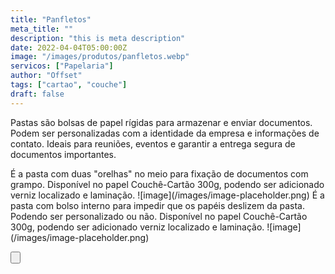 ```yaml
---
title: "Panfletos"
meta_title: ""
description: "this is meta description"
date: 2022-04-04T05:00:00Z
image: "/images/produtos/panfletos.webp"
servicos: ["Papelaria"]
author: "Offset"
tags: ["cartao", "couche"]
draft: false
---
```


Pastas são bolsas de papel rígidas para armazenar e enviar documentos. Podem ser personalizadas com a identidade da empresa e informações de contato. Ideais para reuniões, eventos e garantir a entrega segura de documentos importantes.

<Accordion client:load title="Pasta com Orelha">
É a pasta com duas "orelhas" no meio para fixação de documentos com grampo.
Disponível no papel Couchê-Cartão 300g, podendo ser adicionado verniz localizado e laminação.
![image](/images/image-placeholder.png)

</Accordion>
<Accordion client:load title="Pasta com Bolso">
É a pasta com bolso interno para impedir que os papéis deslizem da pasta.
Podendo ser personalizado ou não.
Disponível no papel Couchê-Cartão 300g, podendo ser adicionado verniz localizado e laminação.
![image](/images/image-placeholder.png)

</Accordion>

<Button
  label="ORÇAMENTO PELO WHATSAPP"
  tag="_blank"
  produto="Panfletos"
  phoneNumber="5567999005557"
/>
